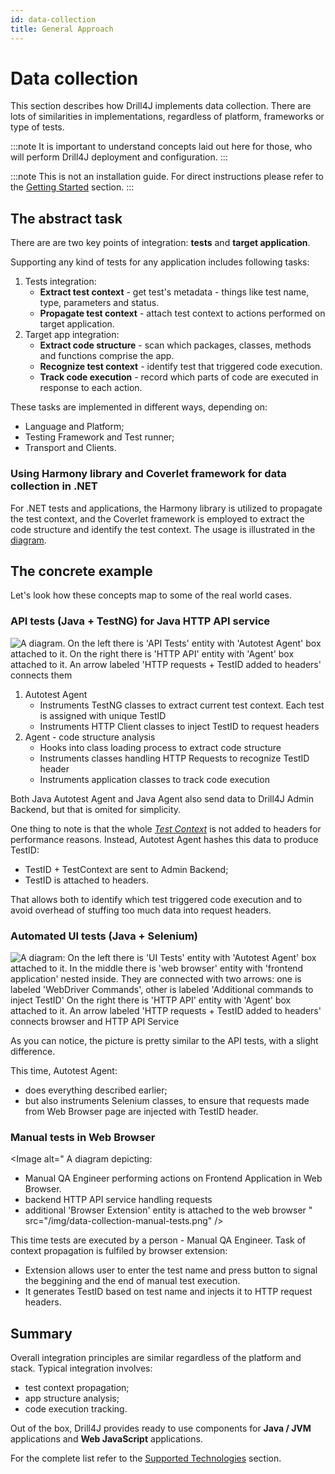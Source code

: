 ```yaml
---
id: data-collection
title: General Approach
---
```



# Data collection

This section describes how Drill4J implements data collection.
There are lots of similarities in implementations, regardless of platform, frameworks or type of tests.

:::note
It is important to understand concepts laid out here for those, who will perform Drill4J deployment and configuration.
:::

:::note
This is not an installation guide. For direct instructions please refer to the [Getting Started](/docs/installation/setup) section.
:::

## The abstract task

There are are two key points of integration: **tests** and **target application**.

Supporting any kind of tests for any application includes following tasks:

1. Tests integration:
   - **Extract test context** - get test's metadata - things like test name, type, parameters and status.
   - **Propagate test context** - attach test context to actions performed on target application.
2. Target app integration:
   - **Extract code structure** - scan which packages, classes, methods and functions comprise the app.
   - **Recognize test context** - identify test that triggered code execution.
   - **Track code execution** - record which parts of code are executed in response to each action.

These tasks are implemented in different ways, depending on:

- Language and Platform;
- Testing Framework and Test runner;
- Transport and Clients.

### Using Harmony library and Coverlet framework for data collection in .NET

For .NET tests and applications, the Harmony library is utilized to propagate the test context, and the Coverlet framework is employed to extract the code structure and identify the test context. The usage is illustrated in the [diagram](https://raw.githubusercontent.com/Drill4J/dotnet-releases/main/flow-chart.png).

## The concrete example

Let's look how these concepts map to some of the real world cases.

### API tests (Java + TestNG) for Java HTTP API service

<Image
  alt="
  A diagram.
  On the left there is 'API Tests' entity with 'Autotest Agent' box attached to it.
  On the right there is 'HTTP API' entity with 'Agent' box attached to it.
  An arrow labeled 'HTTP requests + TestID added to headers' connects them
  "
  src="/img/data-collection-api-tests.png"
/>

1. Autotest Agent
   - Instruments TestNG classes to extract current test context. Each test is assigned with unique TestID
   - Instruments HTTP Client classes to inject TestID to request headers
2. Agent - code structure analysis
   - Hooks into class loading process to extract code structure
   - Instruments classes handling HTTP Requests to recognize TestID header
   - Instruments application classes to track code execution

Both Java Autotest Agent and Java Agent also send data to Drill4J Admin Backend, but that is omited for simplicity.

One thing to note is that the whole [_Test Context_](/docs/basic-concepts/glossary#test-context) is not added to headers for performance reasons. Instead, Autotest Agent hashes this data to produce TestID:

- TestID + TestContext are sent to Admin Backend;
- TestID is attached to headers.

That allows both to identify which test triggered code execution and to avoid overhead of stuffing too much data into request headers.

### Automated UI tests (Java + Selenium)

<Image
  alt="
  A diagram:
  On the left there is 'UI Tests' entity with 'Autotest Agent' box attached to it.
  In the middle there is 'web browser' entity with 'frontend application' nested inside.
  They are connected with two arrows: one is labeled 'WebDriver Commands', other is labeled 'Additional commands to inject TestID'
  On the right there is 'HTTP API' entity with 'Agent' box attached to it.
  An arrow labeled 'HTTP requests + TestID added to headers' connects browser and HTTP API Service
  "
  src="/img/data-collection-ui-tests.png"
/>

As you can notice, the picture is pretty similar to the API tests, with a slight difference.

This time, Autotest Agent:

- does everything described earlier;
- but also instruments Selenium classes, to ensure that requests made from Web Browser page are injected with TestID header.

### Manual tests in Web Browser

<Image
  alt="
  A diagram depicting:
  - Manual QA Engineer performing actions on Frontend Application in Web Browser.
  - backend HTTP API service handling requests
  - additional 'Browser Extension' entity is attached to the web browser
  "
  src="/img/data-collection-manual-tests.png"
/>

This time tests are executed by a person - Manual QA Engineer. Task of context propagation is fulfiled by browser extension:

- Extension allows user to enter the test name and press button to signal the beggining and the end of manual test execution.
- It generates TestID based on test name and injects it to HTTP request headers.

## Summary

Overall integration principles are similar regardless of the platform and stack. Typical integration involves:

- test context propagation;
- app structure analysis;
- code execution tracking.

Out of the box, Drill4J provides ready to use components for **Java / JVM** applications and **Web JavaScript** applications.

For the complete list refer to the [Supported Technologies](/docs/basic-concepts/supported-technologies) section.
